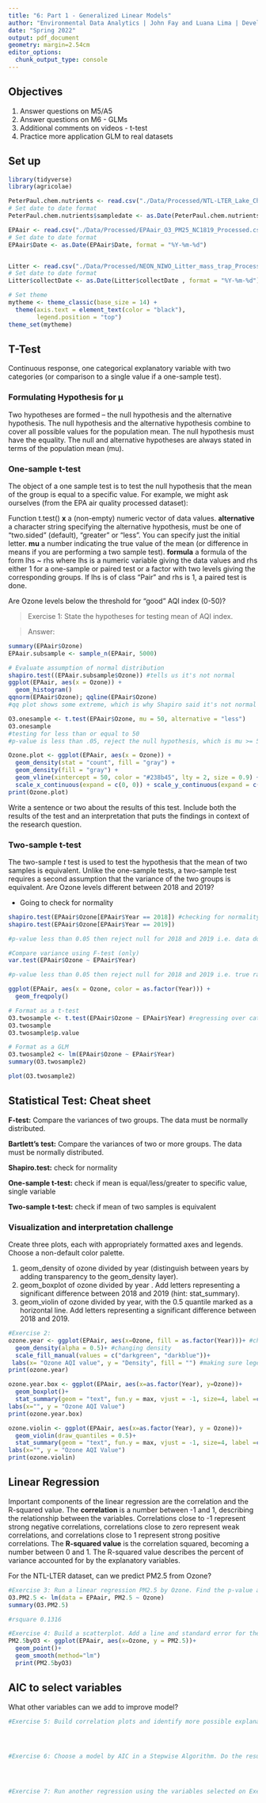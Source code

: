 ```yaml
---
title: "6: Part 1 - Generalized Linear Models"
author: "Environmental Data Analytics | John Fay and Luana Lima | Developed by Kateri Salk"
date: "Spring 2022"
output: pdf_document
geometry: margin=2.54cm
editor_options: 
  chunk_output_type: console
---
```


## Objectives
1. Answer questions on M5/A5
2. Answer questions on M6 - GLMs
3. Additional comments on videos - t-test
4. Practice more application GLM to real datasets


## Set up
```r
library(tidyverse)
library(agricolae)   

PeterPaul.chem.nutrients <- read.csv("./Data/Processed/NTL-LTER_Lake_Chemistry_Nutrients_PeterPaul_Processed.csv", stringsAsFactors = TRUE)
# Set date to date format
PeterPaul.chem.nutrients$sampledate <- as.Date(PeterPaul.chem.nutrients$sampledate, format = "%Y-%m-%d")

EPAair <- read.csv("./Data/Processed/EPAair_O3_PM25_NC1819_Processed.csv", stringsAsFactors = TRUE)
# Set date to date format
EPAair$Date <- as.Date(EPAair$Date, format = "%Y-%m-%d")


Litter <- read.csv("./Data/Processed/NEON_NIWO_Litter_mass_trap_Processed.csv", stringsAsFactors = TRUE)
# Set date to date format
Litter$collectDate <- as.Date(Litter$collectDate , format = "%Y-%m-%d")

# Set theme
mytheme <- theme_classic(base_size = 14) +
  theme(axis.text = element_text(color = "black"), 
        legend.position = "top")
theme_set(mytheme)
```

## T-Test

Continuous response, one categorical explanatory variable with two categories (or comparison to a single value if a one-sample test).

### Formulating Hypothesis for µ

Two hypotheses are formed – the null hypothesis and the alternative hypothesis.
The null hypothesis and the alternative hypothesis combine to cover all possible values for the population mean.
The null hypothesis must have the equality.
The null and alternative hypotheses are always stated in terms of the population mean (mu).

### One-sample t-test
The object of a one sample test is to test the null hypothesis that the mean of the group is equal to a specific value. For example, we might ask ourselves (from the EPA air quality processed dataset): 

Function t.test()
**x**	a (non-empty) numeric vector of data values.
**alternative** a character string specifying the alternative hypothesis, must be one of "two.sided" (default), "greater" or "less". You can specify just the initial letter.
**mu** a number indicating the true value of the mean (or difference in means if you are performing a two sample test).
**formula** a formula of the form lhs ~ rhs where lhs is a numeric variable giving the data values and rhs either 1 for a one-sample or paired test or a factor with two levels giving the corresponding groups. If lhs is of class "Pair" and rhs is 1, a paired test is done.


Are Ozone levels below the threshold for "good" AQI index (0-50)?


> Exercise 1: State the hypotheses for testing mean of AQI index.

> Answer: 


```r


summary(EPAair$Ozone)
EPAair.subsample <- sample_n(EPAair, 5000)

# Evaluate assumption of normal distribution
shapiro.test((EPAair.subsample$Ozone)) #tells us it's not normal
ggplot(EPAair, aes(x = Ozone)) +
  geom_histogram() 
qqnorm(EPAair$Ozone); qqline(EPAair$Ozone)
#qq plot shows some extreme, which is why Shapiro said it's not normal

O3.onesample <- t.test(EPAair$Ozone, mu = 50, alternative = "less")
O3.onesample
#testing for less than or equal to 50
#p-value is less than .05, reject the null hypothesis, which is mu >= 50

Ozone.plot <- ggplot(EPAair, aes(x = Ozone)) +
  geom_density(stat = "count", fill = "gray") +
  geom_density(fill = "gray") +
  geom_vline(xintercept = 50, color = "#238b45", lty = 2, size = 0.9) +
  scale_x_continuous(expand = c(0, 0)) + scale_y_continuous(expand = c(0, 0))
print(Ozone.plot)
```

Write a sentence or two about the results of this test. Include both the results of the test and an interpretation that puts the findings in context of the research question.

> 

### Two-sample t-test

The two-sample *t* test is used to test the hypothesis that the mean of two samples is equivalent. Unlike the one-sample tests, a two-sample test requires a second assumption that the variance of the two groups is equivalent. Are Ozone levels different between 2018 and 2019?

- Going to check for normality

```r
shapiro.test(EPAair$Ozone[EPAair$Year == 2018]) #checking for normality
shapiro.test(EPAair$Ozone[EPAair$Year == 2019])

#p-value less than 0.05 then reject null for 2018 and 2019 i.e. data do not follow normal distribution

#Compare variance using F-test (only)
var.test(EPAair$Ozone ~ EPAair$Year)

#p-value less than 0.05 then reject null for 2018 and 2019 i.e. true ratio not equal to one

ggplot(EPAair, aes(x = Ozone, color = as.factor(Year))) +
  geom_freqpoly()

# Format as a t-test
O3.twosample <- t.test(EPAair$Ozone ~ EPAair$Year) #regressing over categorical variable (year) which has two levels, 2018 and 2019
O3.twosample
O3.twosample$p.value

# Format as a GLM
O3.twosample2 <- lm(EPAair$Ozone ~ EPAair$Year)
summary(O3.twosample2)

plot(O3.twosample2)


```


## Statistical Test: Cheat sheet

**F-test:** Compare the variances of two groups. The data must be normally distributed.

**Bartlett’s test:** Compare the variances of two or more groups. The data must be normally distributed.

**Shapiro.test:** check for normality

**One-sample t-test:** check if mean is equal/less/greater to specific value, single variable

**Two-sample t-test:**  check if mean of two samples is equivalent

### Visualization and interpretation challenge

Create three plots, each with appropriately formatted axes and legends. Choose a non-default color palette.

1. geom_density of ozone divided by year (distinguish between years by adding transparency to the geom_density layer).
2. geom_boxplot of ozone divided by year . Add letters representing a significant difference between 2018 and 2019 (hint: stat_summary). 
3. geom_violin of ozone divided by year, with the 0.5 quantile marked as a horizontal line. Add letters representing a significant difference between 2018 and 2019. 

```r
#Exercise 2:
ozone.year <- ggplot(EPAair, aes(x=Ozone, fill = as.factor(Year)))+ #changing year to a factor, use fill instead of color for transparent
  geom_density(alpha = 0.5)+ #changing density
  scale_fill_manual(values = c("darkgreen", "darkblue"))+
 labs(x= "Ozone AQI value", y = "Density", fill = "") #making sure legend has no name
print(ozone.year)

ozone.year.box <- ggplot(EPAair, aes(x=as.factor(Year), y=Ozone))+
  geom_boxplot()+
  stat_summary(geom = "text", fun.y = max, vjust = -1, size=4, label =c("b", "a"))+ #everything in stat.summary is for the labels
labs(x="", y = "Ozone AQI Value")
print(ozone.year.box) 

ozone.violin <- ggplot(EPAair, aes(x=as.factor(Year), y = Ozone))+
  geom_violin(draw_quantiles = 0.5)+
  stat_summary(geom = "text", fun.y = max, vjust = -1, size=4, label =c("b", "a"))+ #everything in stat.summary is for the labels
labs(x="", y = "Ozone AQI Value")
print(ozone.violin)


```

## Linear Regression

Important components of the linear regression are the correlation and the R-squared value. The **correlation** is a number between -1 and 1, describing the relationship between the variables. Correlations close to -1 represent strong negative correlations, correlations close to zero represent weak correlations, and correlations close to 1 represent strong positive correlations. The **R-squared value** is the correlation squared, becoming a number between 0 and 1. The R-squared value describes the percent of variance accounted for by the explanatory variables. 

For the NTL-LTER dataset, can we predict PM2.5 from Ozone?

```r

#Exercise 3: Run a linear regression PM2.5 by Ozone. Find the p-value and R-squared value. 
O3.PM2.5 <- lm(data = EPAair, PM2.5 ~ Ozone)
summary(O3.PM2.5)

#rsquare 0.1316

#Exercise 4: Build a scatterplot. Add a line and standard error for the linear regression. 
PM2.5byO3 <- ggplot(EPAair, aes(x=Ozone, y = PM2.5))+
  geom_point()+
  geom_smooth(method="lm")
  print(PM2.5byO3)


```


## AIC to select variables

What other variables can we add to improve model?

```r

#Exercise 5: Build correlation plots and identify more possible explanatory variables to add to the regression.




#Exercise 6: Choose a model by AIC in a Stepwise Algorithm. Do the results from AIC match the variables you selected on Exercise 5?




#Exercise 7: Run another regression using the variables selected on Exercise 6. Compare r-squared value with the one from Exercise 5. 

```






